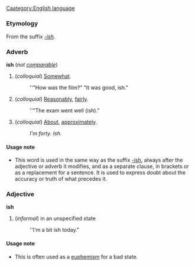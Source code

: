 =={{en}}==
[[Caategory:English language]]
===Etymology===
From the suffix ''[[-ish]]''.
===Adverb===
'''ish''' (''not [[comparable]]'')

#(''colloquial'') [[Somewhat]].
#:''"How was the film?" "It was good, ish."
#(''colloquial'') [[Reasonably]], [[fairly]].
#:''"The exam went well (ish)."
#(''colloquial'') [[About]], [[approximately]].
#:''I'm forty.  Ish.''

====Usage note====
*This word is used in the same way as the suffix [[-ish]], always after the adjective or adverb it modifies, and as a separate clause, in brackets or as a replacement for a sentence.  It is used to express doubt about the accuracy or truth of what precedes it.

===Adjective===
'''ish'''

#(''informal'') in an unspecified state
#:''I'm a bit ish today."

====Usage note====
*This is often used as a [[euphemism]] for a bad state.